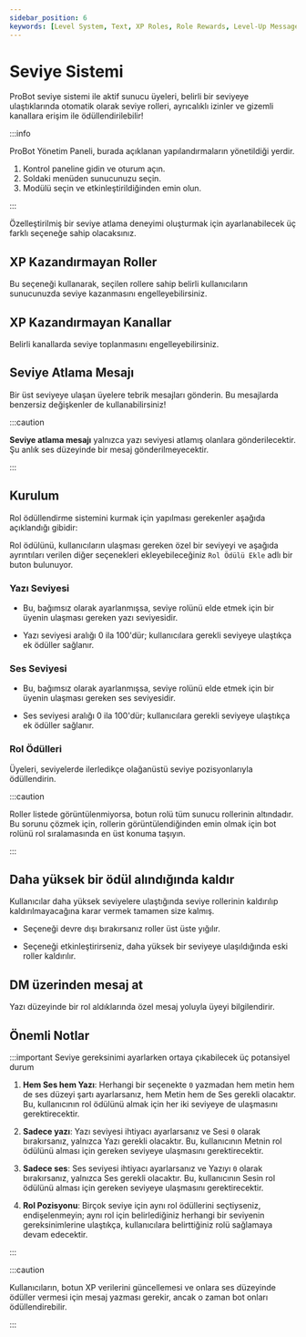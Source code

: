 ```yaml
---
sidebar_position: 6
keywords: [Level System, Text, XP Roles, Role Rewards, Level-Up Message] 
---
```


# Seviye Sistemi

ProBot seviye sistemi ile aktif sunucu üyeleri, belirli bir seviyeye ulaştıklarında otomatik olarak seviye rolleri, ayrıcalıklı izinler ve gizemli kanallara erişim ile ödüllendirilebilir!

:::info

ProBot Yönetim Paneli, burada açıklanan yapılandırmaların yönetildiği yerdir.

1. Kontrol paneline gidin ve oturum açın.
2. Soldaki menüden sunucunuzu seçin.
3. Modülü seçin ve etkinleştirildiğinden emin olun.

:::

Özelleştirilmiş bir seviye atlama deneyimi oluşturmak için ayarlanabilecek üç farklı seçeneğe sahip olacaksınız.

## XP Kazandırmayan Roller

Bu seçeneği kullanarak, seçilen rollere sahip belirli kullanıcıların sunucunuzda seviye kazanmasını engelleyebilirsiniz.

## XP Kazandırmayan Kanallar

Belirli kanallarda seviye toplanmasını engelleyebilirsiniz.

## Seviye Atlama Mesajı

Bir üst seviyeye ulaşan üyelere tebrik mesajları gönderin. Bu mesajlarda benzersiz değişkenler de kullanabilirsiniz!

:::caution

**Seviye atlama mesajı** yalnızca yazı seviyesi atlamış olanlara gönderilecektir. Şu anlık ses düzeyinde bir mesaj gönderilmeyecektir.

:::

## Kurulum

Rol ödüllendirme sistemini kurmak için yapılması gerekenler aşağıda açıklandığı gibidir:


Rol ödülünü, kullanıcıların ulaşması gereken özel bir seviyeyi ve aşağıda ayrıntıları verilen diğer seçenekleri ekleyebileceğiniz `Rol Ödülü Ekle` adlı bir buton bulunuyor.

### Yazı Seviyesi

- Bu, bağımsız olarak ayarlanmışsa, seviye rolünü elde etmek için bir üyenin ulaşması gereken yazı seviyesidir.

- Yazı seviyesi aralığı 0 ila 100'dür; kullanıcılara gerekli seviyeye ulaştıkça ek ödüller sağlanır.

### Ses Seviyesi

- Bu, bağımsız olarak ayarlanmışsa, seviye rolünü elde etmek için bir üyenin ulaşması gereken ses seviyesidir.

- Ses seviyesi aralığı 0 ila 100'dür; kullanıcılara gerekli seviyeye ulaştıkça ek ödüller sağlanır.

### Rol Ödülleri

Üyeleri, seviyelerde ilerledikçe olağanüstü seviye pozisyonlarıyla ödüllendirin.

:::caution

Roller listede görüntülenmiyorsa, botun rolü tüm sunucu rollerinin altındadır. Bu sorunu çözmek için, rollerin görüntülendiğinden emin olmak için bot rolünü rol sıralamasında en üst konuma taşıyın.

:::

## Daha yüksek bir ödül alındığında kaldır

Kullanıcılar daha yüksek seviyelere ulaştığında seviye rollerinin kaldırılıp kaldırılmayacağına karar vermek tamamen size kalmış.

- Seçeneği devre dışı bırakırsanız roller üst üste yığılır.

- Seçeneği etkinleştirirseniz, daha yüksek bir seviyeye ulaşıldığında eski roller kaldırılır.

## DM üzerinden mesaj at

Yazı düzeyinde bir rol aldıklarında özel mesaj yoluyla üyeyi bilgilendirir.

## Önemli Notlar

:::important Seviye gereksinimi ayarlarken ortaya çıkabilecek üç potansiyel durum

1. **Hem Ses hem Yazı**: Herhangi bir seçenekte `0` yazmadan hem metin hem de ses düzeyi şartı ayarlarsanız, hem Metin hem de Ses gerekli olacaktır. Bu, kullanıcının rol ödülünü almak için her iki seviyeye de ulaşmasını gerektirecektir.

2. **Sadece yazı**: Yazı seviyesi ihtiyacı ayarlarsanız ve Sesi `0` olarak bırakırsanız, yalnızca Yazı gerekli olacaktır. Bu, kullanıcının Metnin rol ödülünü alması için gereken seviyeye ulaşmasını gerektirecektir.

3. **Sadece ses**: Ses seviyesi ihtiyacı ayarlarsanız ve Yazıyı `0` olarak bırakırsanız, yalnızca Ses gerekli olacaktır. Bu, kullanıcının Sesin rol ödülünü alması için gereken seviyeye ulaşmasını gerektirecektir.

4. **Rol Pozisyonu**: Birçok seviye için aynı rol ödüllerini seçtiyseniz, endişelenmeyin; aynı rol için belirlediğiniz herhangi bir seviyenin gereksinimlerine ulaştıkça, kullanıcılara belirttiğiniz rolü sağlamaya devam edecektir.

:::

:::caution

Kullanıcıların, botun XP verilerini güncellemesi ve onlara ses düzeyinde ödüller vermesi için mesaj yazması gerekir, ancak o zaman bot onları ödüllendirebilir.

:::
